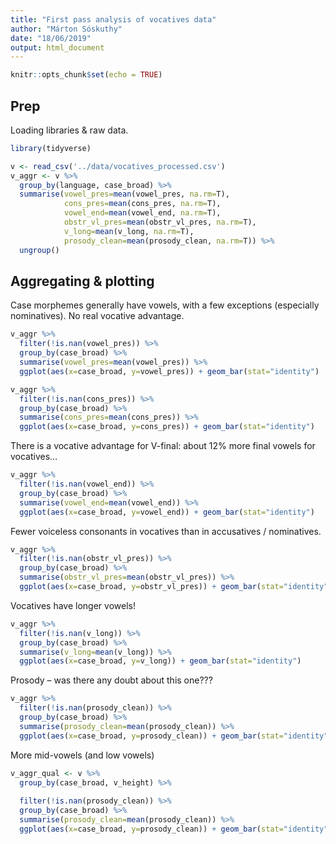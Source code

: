 ```yaml
---
title: "First pass analysis of vocatives data"
author: "Márton Sóskuthy"
date: "18/06/2019"
output: html_document
---
```


```r
knitr::opts_chunk$set(echo = TRUE)
```

## Prep

Loading libraries & raw data.

```r
library(tidyverse)

v <- read_csv('../data/vocatives_processed.csv')
v_aggr <- v %>%
  group_by(language, case_broad) %>%
  summarise(vowel_pres=mean(vowel_pres, na.rm=T),
            cons_pres=mean(cons_pres, na.rm=T),
            vowel_end=mean(vowel_end, na.rm=T),
            obstr_vl_pres=mean(obstr_vl_pres, na.rm=T),
            v_long=mean(v_long, na.rm=T),
            prosody_clean=mean(prosody_clean, na.rm=T)) %>%
  ungroup()
```

## Aggregating & plotting

Case morphemes generally have vowels, with a few exceptions (especially nominatives). No real vocative advantage.

```r
v_aggr %>%
  filter(!is.nan(vowel_pres)) %>%
  group_by(case_broad) %>%
  summarise(vowel_pres=mean(vowel_pres)) %>%
  ggplot(aes(x=case_broad, y=vowel_pres)) + geom_bar(stat="identity")
```



```r
v_aggr %>%
  filter(!is.nan(cons_pres)) %>%
  group_by(case_broad) %>%
  summarise(cons_pres=mean(cons_pres)) %>%
  ggplot(aes(x=case_broad, y=cons_pres)) + geom_bar(stat="identity")
```



There is a vocative advantage for V-final: about 12% more final vowels for vocatives...

```r
v_aggr %>%
  filter(!is.nan(vowel_end)) %>%
  group_by(case_broad) %>%
  summarise(vowel_end=mean(vowel_end)) %>%
  ggplot(aes(x=case_broad, y=vowel_end)) + geom_bar(stat="identity")
```

Fewer voiceless consonants in vocatives than in accusatives / nominatives.

```r
v_aggr %>%
  filter(!is.nan(obstr_vl_pres)) %>%
  group_by(case_broad) %>%
  summarise(obstr_vl_pres=mean(obstr_vl_pres)) %>%
  ggplot(aes(x=case_broad, y=obstr_vl_pres)) + geom_bar(stat="identity")
```

Vocatives have longer vowels!

```r
v_aggr %>%
  filter(!is.nan(v_long)) %>%
  group_by(case_broad) %>%
  summarise(v_long=mean(v_long)) %>%
  ggplot(aes(x=case_broad, y=v_long)) + geom_bar(stat="identity")
```

Prosody -- was there any doubt about this one???

```r
v_aggr %>%
  filter(!is.nan(prosody_clean)) %>%
  group_by(case_broad) %>%
  summarise(prosody_clean=mean(prosody_clean)) %>%
  ggplot(aes(x=case_broad, y=prosody_clean)) + geom_bar(stat="identity")
```

More mid-vowels (and low vowels)

```r
v_aggr_qual <- v %>%
  group_by(case_broad, v_height) %>%
  
  filter(!is.nan(prosody_clean)) %>%
  group_by(case_broad) %>%
  summarise(prosody_clean=mean(prosody_clean)) %>%
  ggplot(aes(x=case_broad, y=prosody_clean)) + geom_bar(stat="identity")
```

